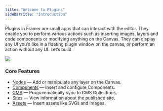 ```yaml
---
title: "Welcome to Plugins"
sidebarTitle: "Introduction"
---
```


Plugins in Framer are small apps that can interact with the editor. They enable you to perform various actions such as inserting images, layers and code components or modifying anything on the Canvas. They can display any UI you’d like in a floating plugin window on the canvas, or perform an action without any UI. Let’s build.

![](/images/ncS2lmoWR8ULAPi9SxUNuAye7o.avif)

### Core Features

- [Nodes](/plugins/guides/nodes) — Add or manipulate any layer on the Canvas.
- [Components](/plugins/guides/components) — Insert and configure Components.
- [CMS](/plugins/guides/cms) — Programmatically sync to CMS Collections.
- [Sites](/plugins/guides/sites) — View information about the published site.
- [Assets](/plugins/guides/assets) — Insert assets like SVGs and Images.